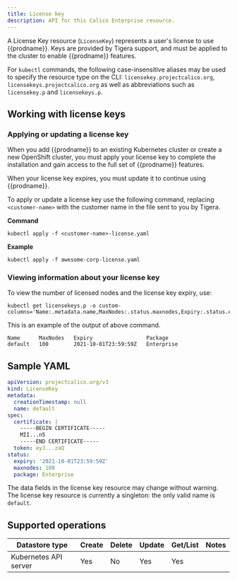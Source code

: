 ```yaml
---
title: License key
description: API for this Calico Enterprise resource.
---
```


A License Key resource (`LicenseKey`) represents a user's license to use {{prodname}}. Keys are
provided by Tigera support, and must be applied to the cluster to enable
{{prodname}} features.

For `kubectl` commands, the following case-insensitive aliases may be used to specify
the resource type on the CLI: `licensekey.projectcalico.org`, `licensekeys.projectcalico.org`
as well as abbreviations such as `licensekey.p` and `licensekeys.p`.

## Working with license keys

### Applying or updating a license key

When you add {{prodname}} to an existing Kubernetes cluster or create a
new OpenShift cluster, you must apply your license key to complete the installation
and gain access to the full set of {{prodname}} features.

When your license key expires, you must update it to continue using {{prodname}}.

To apply or update a license key use the following command, replacing `<customer-name>`
with the customer name in the file sent to you by Tigera.

**Command**

```bash-plain-text
kubectl apply -f <customer-name>-license.yaml
```

**Example**

```bash-plain-text
kubectl apply -f awesome-corp-license.yaml
```

### Viewing information about your license key

To view the number of licensed nodes and the license key expiry, use:

```bash-plain-text
kubectl get licensekeys.p -o custom-columns='Name:.metadata.name,MaxNodes:.status.maxnodes,Expiry:.status.expiry,PackageType:.status.package'
```

This is an example of the output of above command.

```
Name      MaxNodes   Expiry                 Package
default   100        2021-10-01T23:59:59Z   Enterprise
```

## Sample YAML

```yaml
apiVersion: projectcalico.org/v3
kind: LicenseKey
metadata:
  creationTimestamp: null
  name: default
spec:
  certificate: |
    -----BEGIN CERTIFICATE-----
    MII...n5
    -----END CERTIFICATE-----
  token: eyJ...zaQ
status:
  expiry: '2021-10-01T23:59:59Z'
  maxnodes: 100
  package: Enterprise
```

The data fields in the license key resource may change without warning. The license key resource
is currently a singleton: the only valid name is `default`.

## Supported operations

| Datastore type        | Create | Delete | Update | Get/List | Notes |
| --------------------- | ------ | ------ | ------ | -------- | ----- |
| Kubernetes API server | Yes    | No     | Yes    | Yes      |
